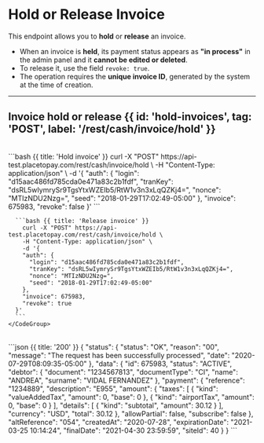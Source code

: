 

# Hold or Release Invoice

This endpoint allows you to **hold** or **release** an invoice.
- When an invoice is **held**, its payment status appears as **"in process"** in the admin panel and it **cannot be edited or deleted**.
- To release it, use the field `revoke: true`.
- The operation requires the **unique invoice ID**, generated by the system at the time of creation.

---

## Invoice hold or release {{ id: 'hold-invoices', tag: 'POST', label: '/rest/cash/invoice/hold' }}

<Row>
  <Col>
    <ApiReader
      path="/hold"
      method="POST"
      api={props.refs}
    />
  </Col>
  <Col sticky>
    <br />
  <CodeGroup title="Hold or Release invoice" tag="POST" label="/rest/cash/invoice/hold">
      ```bash {{ title: 'Hold invoice' }}
      curl -X "POST" https://api-test.placetopay.com/rest/cash/invoice/hold \
      -H "Content-Type: application/json" \
      -d '{
        "auth": {
          "login": "d15aac486fd785cda0e471a83c2b1fdf",
          "tranKey": "dsRL5wIymrySr9TgsYtxWZEIb5/RtW1v3n3xLqQZKj4=",
          "nonce": "MTIzNDU2Nzg=",
          "seed": "2018-01-29T17:02:49-05:00"
        },
        "invoice": 675983,
        "revoke": false
      }'
      ```

      ```bash {{ title: 'Release invoice' }}
        curl -X "POST" https://api-test.placetopay.com/rest/cash/invoice/hold \
        -H "Content-Type: application/json" \
        -d '{
        "auth": {
          "login": "d15aac486fd785cda0e471a83c2b1fdf",
          "tranKey": "dsRL5wIymrySr9TgsYtxWZEIb5/RtW1v3n3xLqQZKj4=",
          "nonce": "MTIzNDU2Nzg=",
          "seed": "2018-01-29T17:02:49-05:00"
        },
        "invoice": 675983,
        "revoke": true
      }'
      ```
    </CodeGroup>
  </Col>
</Row>

<Row>
  <Col>
    <ApiReader
      path="/hold"
      method="post"
      type="response"
      api={props.refs}
    />
  </Col>
  <Col sticky>
    <br />
    <CodeGroup title="Response">
      ```json {{ title: '200' }}
      {
        "status": {
          "status": "OK",
          "reason": "00",
          "message": "The request has been successfully processed",
          "date": "2020-07-29T08:09:35-05:00"
        },
        "data": {
          "id": 675983,
          "status": "ACTIVE",
          "debtor": {
            "document": "1234567813",
            "documentType": "CI",
            "name": "ANDREA",
            "surname": "VIDAL FERNANDEZ"
          },
          "payment": {
            "reference": "1234889",
            "description": "E955",
            "amount": {
              "taxes": [
                {
                  "kind": "valueAddedTax",
                  "amount": 0,
                  "base": 0
                },
                {
                  "kind": "airportTax",
                  "amount": 0,
                  "base": 0
                }
              ],
              "details": [
                {
                  "kind": "subtotal",
                  "amount": 30.12
                }
              ],
              "currency": "USD",
              "total": 30.12
            },
            "allowPartial": false,
            "subscribe": false
          },
          "altReference": "054",
          "createdAt": "2020-07-28",
          "expirationDate": "2021-03-25 10:14:24",
          "finalDate": "2021-04-30 23:59:59",
          "siteId": 40
        }
      }
      ```
    </CodeGroup>
  </Col>
</Row>
